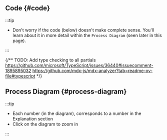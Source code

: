 
## Code {#code}
:::tip

- Don't worry if the code (below) doesn't make complete sense.  You'll learn about it in more detail within the `Process Diagram` (seen later in this page).

:::


{/**
  TODO: Add type checking to all partials
  https://github.com/microsoft/TypeScript/issues/36440#issuecomment-1895895032
  https://github.com/mdx-js/mdx-analyzer?tab=readme-ov-file#typescript
*/}

<CodeViewer smartContracts={props.smartContracts}/>

## Process Diagram {#process-diagram}

:::tip

- Each number (in the diagram), corresponds to a number in the Explanation section
- Click on the diagram to zoom in

:::

<SVGModal title="Process Diagram" SVG={props.SVG}/>
